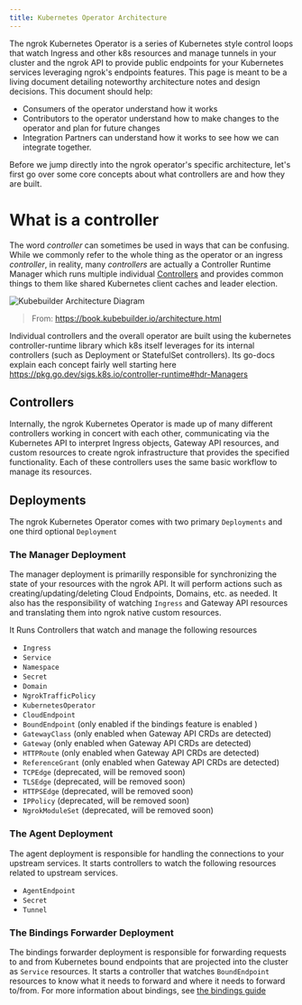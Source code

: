 ```yaml
---
title: Kubernetes Operator Architecture
---
```


The ngrok Kubernetes Operator is a series of Kubernetes style control loops that watch Ingress and other k8s resources and manage tunnels in your cluster and the ngrok API to provide public endpoints for your Kubernetes services leveraging ngrok's endpoints features.
This page is meant to be a living document detailing noteworthy architecture notes and design decisions. This document should help:

- Consumers of the operator understand how it works
- Contributors to the operator understand how to make changes to the operator and plan for future changes
- Integration Partners can understand how it works to see how we can integrate together.

Before we jump directly into the ngrok operator's specific architecture, let's first go over some core concepts about what controllers are and how they are built.

# What is a controller

The word _controller_ can sometimes be used in ways that can be confusing.
While we commonly refer to the whole thing as the operator or an ingress _controller_, in reality, many _controllers_ are actually a Controller Runtime Manager which runs multiple individual [Controllers](https://kubernetes.io/docs/concepts/architecture/controller/) and provides common things to them like shared Kubernetes client caches and leader election.

![Kubebuilder Architecture Diagram](../assets/images/kubebuilder_architecture_diagram.svg)

> From: https://book.kubebuilder.io/architecture.html

Individual controllers and the overall operator are built using the kubernetes controller-runtime library which k8s itself leverages for its internal controllers (such as Deployment or StatefulSet controllers).
Its go-docs explain each concept fairly well starting here https://pkg.go.dev/sigs.k8s.io/controller-runtime#hdr-Managers

## Controllers

Internally, the ngrok Kubernetes Operator is made up of many different controllers working in concert with each other, communicating via the Kubernetes API to interpret Ingress objects, Gateway API resources, and custom resources to create ngrok infrastructure that provides the specified functionality.
Each of these controllers uses the same basic workflow to manage its resources.

## Deployments

The ngrok Kubernetes Operator comes with two primary `Deployments` and one third optional `Deployment`

### The Manager Deployment

The manager deployment is primarilly responsible for synchronizing the state of your resources with the ngrok API.
It will perform actions such as creating/updating/deleting Cloud Endpoints, Domains, etc. as needed.
It also has the responsibility of watching `Ingress` and Gateway API resources and translating them into ngrok native custom resources.

It Runs Controllers that watch and manage the following resources

- `Ingress`
- `Service`
- `Namespace`
- `Secret`
- `Domain`
- `NgrokTrafficPolicy`
- `KubernetesOperator`
- `CloudEndpoint`
- `BoundEndpoint` (only enabled if the bindings feature is enabled )
- `GatewayClass` (only enabled when Gateway API CRDs are detected)
- `Gateway` (only enabled when Gateway API CRDs are detected)
- `HTTPRoute` (only enabled when Gateway API CRDs are detected)
- `ReferenceGrant` (only enabled when Gateway API CRDs are detected)
- `TCPEdge` (deprecated, will be removed soon)
- `TLSEdge` (deprecated, will be removed soon)
- `HTTPSEdge` (deprecated, will be removed soon)
- `IPPolicy` (deprecated, will be removed soon)
- `NgrokModuleSet` (deprecated, will be removed soon)

### The Agent Deployment

The agent deployment is responsible for handling the connections to your upstream services.
It starts controllers to watch the following resources related to upstream services.

- `AgentEndpoint`
- `Secret`
- `Tunnel`

### The Bindings Forwarder Deployment

The bindings forwarder deployment is responsible for forwarding requests to and from Kubernetes bound endpoints that are projected into the cluster as `Service` resources.
It starts a controller that watches `BoundEndpoint` resources to know what it needs to forward and where it needs to forward to/from.
For more information about bindings, see [the bindings guide](/kubernetes/guides/bindings)
